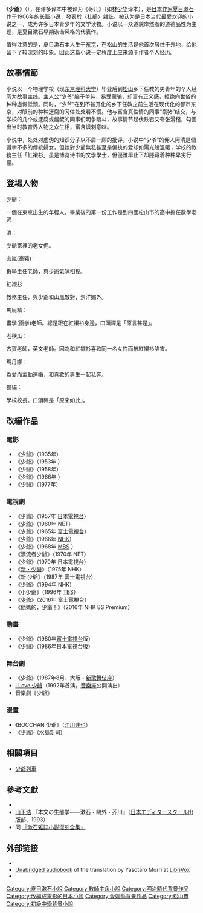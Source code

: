 {{expand japanese|time=2017-04-20T10:35:59+00:00}}
《'''少爺'''》（{{lang-ja|'''坊っちゃん'''}}），在许多译本中被译为《哥儿》（如[[林少华|林少华]]译本），是[[日本|日本]][[作家|作家]][[夏目漱石|夏目漱石]]作于1906年的[[长篇小说|长篇小说]]，發表於〈杜鵑〉雜誌。被认为是日本当代最受欢迎的小说之一，成为许多日本青少年的文学读物。小说以一众道貌岸然者的道德品性为主题，是夏目漱石早期诙谐风格的代表作。

值得注意的是，夏目漱石本人生于[[东京|东京]]，在松山的生活是他首次居住于外地，给他留下了较深刻的印象。因此这篇小说一定程度上应来源于作者个人经历。

== 故事情節 ==
小说以一个物理学校（现[[東京理科大學|东京理科大学]]）毕业后到[[松山市|松山]]乡下任教的男青年的个人经历为故事主线。主人公“少爷”脑子单纯，易受蒙骗，却富有正义感，拒绝向世俗的种种虛假低頭。同时，“少爷”在到不甚开化的乡下任教之前生活在现代化的都市东京，对眼前的种种迂腐的习俗处处看不惯。他与富含真性情的同事“豪猪”结交，与学校的几个或迂腐或龌龊的同事们明争暗斗，故事情节起伏跌宕又夸张滑稽，勾画出当时教育界人物之众生相，富含讽刺意味。

小说中，处处对虚伪的知识分子以不屑一顾的批评。小说中“少爷”的佣人阿清是個識字不多的傳統婦女，但她對少爺無私甚至是偏执的爱却如陽光般溫暖；学校的教務主任「紅襯衫」虽是博览诗书的文學學士，但優雅舉止下却隱藏着种种卑劣行徑。

==登場人物==
;少爺：

一個在東京出生的年輕人，畢業後的第一份工作是到四國松山市的高中擔任數學老師

;清：

少爺家裡的老女佣。

;山嵐(豪豬)：

數學主任老師，與少爺氣味相投。

;紅襯衫

教務主任，與少爺和山嵐敵對，崇洋媚外。

;馬屁精：

畫學(画学)老師。總是跟在紅襯衫身邊，口頭禪是「原言甚是」。

;老秧瓜：

古賀老師，英文老師。因為和紅襯衫喜歡同一名女性而被紅襯衫陷害。

;瑪丹娜：

為愛而主動逃婚，和喜歡的男生一起私奔。

;狸貓：

學校校長。口頭禪是「原來如此」。

== 改編作品 ==

=== 電影 ===
*《少爺》（1935年）
*《少爺》（1953年 ）
*《少爺》（1958年）
*《少爺》（1966年 ）
*《少爺》（1977年）

=== 電視劇 ===
*《少爺》（1957年 [[日本電視台|日本電視台]]）
*《少爺》（1960年 NET）
*《少爺》（1965年 [[富士電視台|富士電視台]]）
*《少爺》（1966年 [[NHK|NHK]]）
*《少爺》（1968年 [[MBS|MBS]] ）
*《漂流者少爺》（1970年 NET）
*《少爺》（1970年 日本電視台）
*《[[新・少爺|新・少爺]]》（1975年 NHK）
*《新 少爺》（1987年 富士電視台）
*《少爺》（1994年 NHK）
*《小少爺》（1996年 [[TBS電視台|TBS]]）
*《[[少爺_(2016年電視劇)|少爺]]》（2016年 富士電視台）
*《他媽的，少爺！》（2016年 NHK BS Premium）

=== 動畫 ===
*《少爺》（1980年[[富士電視台|富士電視台]]版） 
*《少爺》（1986年[[日本電視台|日本電視台]]版）

=== 舞台劇 ===
*《少爺》（1987年8月、大阪・[[新歌舞伎座_(大阪)|新歌舞伎座]]）
*[[I_Love_少爺|I Love 少爺]]（1992年首演，[[音樂座|音樂座]]公開演出）
*音樂劇《少爺》

=== 漫畫 ===
*《BOCCHAN 少爺》（[[江川達也|江川達也]]）
*《少爺》（[[水島新司|水島新司]]）

==相關項目==
*[[少爺列車|少爺列車]]

== 參考文獻 ==
{{refbegin}}
*{{Cite book|author=島田裕巳|authorlink=島田裕巳|date=2008年8月|title=誰も知らない『坊っちゃん』|publisher=牧野出版|isbn=978-4-89500-121-2}}
*[http://www008.upp.so-net.ne.jp/hybiblio/index.html 山下浩] {{Wayback|url=http://www008.upp.so-net.ne.jp/hybiblio/index.html |date=20140606215858 }}『本文の生態学――漱石・鷗外・芥川』（[[日本エディタースクール|日本エディタースクール]]出版部、1993）
*同 [http://www008.upp.so-net.ne.jp/hybiblio/2_HTML.html 『漱石雑誌小説復刻全集』] {{Wayback|url=http://www008.upp.so-net.ne.jp/hybiblio/2_HTML.html |date=20160304084015 }}
{{refend}}

==外部链接==
*{{gutenberg|no=8868|name=Botchan'', translated into English by Yasotaro Morri'}}
*[http://librivox.org/botchan-by-soseki-natsume/ Unabridged audiobook] {{Wayback|url=http://librivox.org/botchan-by-soseki-natsume/ |date=20120628152706 }} of the translation by Yasotaro Morri at [[LibriVox|LibriVox]]
*{{青空文庫|000148|752|新字新仮名|少爺}}

{{Natsume Sōseki}}

[[Category:夏目漱石小說|Category:夏目漱石小說]]
[[Category:教師主角小說|Category:教師主角小說]]
[[Category:明治時代背景作品|Category:明治時代背景作品]]
[[Category:改編成電影的日本小說|Category:改編成電影的日本小說]]
[[Category:愛媛縣背景作品|Category:愛媛縣背景作品]]
[[Category:松山市|Category:松山市]]
[[Category:初級中學背景小說|Category:初級中學背景小說]]